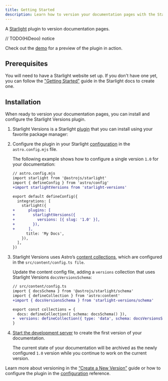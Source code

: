 ```yaml
---
title: Getting Started
description: Learn how to version your documentation pages with the Starlight Versions plugin.
---
```


A [Starlight](https://starlight.astro.build) plugin to version documentation pages.

// TODO(HiDeoo) notice

Check out the [demo](https://starlight-versions-example.vercel.app) for a preview of the plugin in action.

## Prerequisites

You will need to have a Starlight website set up.
If you don't have one yet, you can follow the ["Getting Started"](https://starlight.astro.build/getting-started) guide in the Starlight docs to create one.

## Installation

When ready to version your documentation pages, you can install and configure the Starlight Versions plugin.


<Steps>

1. Starlight Versions is a Starlight [plugin](https://starlight.astro.build/reference/plugins/) that you can install using your favorite package manager:

   <PackageManagers pkg="starlight-versions" />

2. Configure the plugin in your Starlight [configuration](https://starlight.astro.build/reference/configuration/#plugins) in the `astro.config.mjs` file.

   The following example shows how to configure a single version `1.0` for your documentation:

   ```diff lang="js"
   // astro.config.mjs
   import starlight from '@astrojs/starlight'
   import { defineConfig } from 'astro/config'
   +import starlightVersions from 'starlight-versions'

   export default defineConfig({
     integrations: [
       starlight({
   +      plugins: [
   +        starlightVersions({
   +          versions: [{ slug: '1.0' }],
   +        }),
   +      ],
         title: 'My Docs',
       }),
     ],
   })
   ```

3. Starlight Versions uses Astro’s [content collections](https://docs.astro.build/en/guides/content-collections/), which are configured in the `src/content/config.ts file`.

   Update the content config file, adding a `versions` collection that uses Starlight Versions `docsVersionsSchema`:

   ```diff lang="js"
   // src/content/config.ts
   import { docsSchema } from '@astrojs/starlight/schema'
   import { defineCollection } from 'astro:content'
   +import { docsVersionsSchema } from 'starlight-versions/schema'

   export const collections = {
     docs: defineCollection({ schema: docsSchema() }),
   +  versions: defineCollection({ type: 'data', schema: docsVersionsSchema() }),
   }
   ```

4. [Start the development server](https://starlight.astro.build/getting-started/#start-the-development-server) to create the first version of your documentation.

   The current state of your documentation will be archived as the newly configured `1.0` version while you continue to work on the current version.

</Steps>

Learn more about versioning in the [“Create a New Version”](/guides/create-new-version/) guide or how to configure the plugin in the [configuration](/configuration/) reference.
